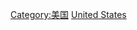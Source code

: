 {{Catnav|頁面分類|地理|国家|按國家分類|各國建築}}
{{Catnav|頁面分類|各種主題的頁面分類|按國家分類|各國建築}}

{{Catmore}}
{{Commons category|Architecture of the United States}}

[[Category:美国|Category:美国]]
[[Category:北美洲各国建筑‎|United States]]